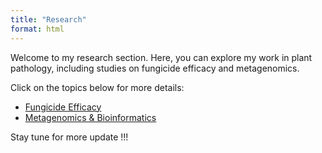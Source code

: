 ```yaml
---
title: "Research"
format: html
---
```



Welcome to my research section. Here, you can explore my work in plant pathology, including studies on fungicide efficacy and metagenomics. 


Click on the topics below for more details:

- [Fungicide Efficacy](fungicide.qmd)
- [Metagenomics & Bioinformatics](metagenomics.qmd)

Stay tune for more update !!!
